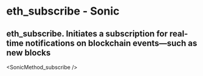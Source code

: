 # eth_subscribe - Sonic

## eth_subscribe. Initiates a subscription for real-time notifications on blockchain events—such as new blocks


<SonicMethod_subscribe />
